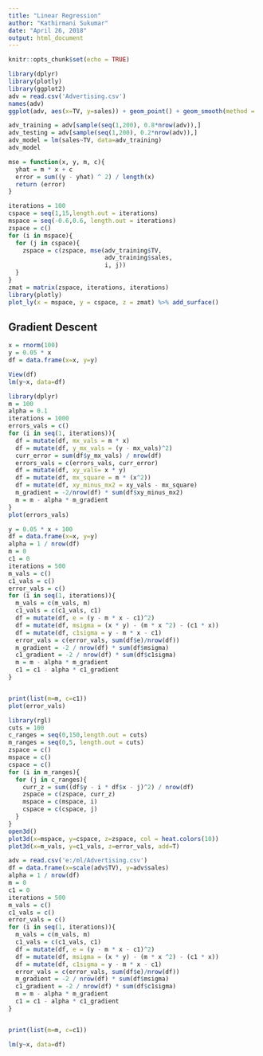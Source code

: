 ---
title: "Linear Regression"
author: "Kathirmani Sukumar"
date: "April 26, 2018"
output: html_document
---

```{r setup, include=FALSE}
knitr::opts_chunk$set(echo = TRUE)
```

```{r}
library(dplyr)
library(plotly)
library(ggplot2)
adv = read.csv('Advertising.csv')
names(adv)
ggplot(adv, aes(x=TV, y=sales)) + geom_point() + geom_smooth(method = 'lm')
```

```{r}
adv_training = adv[sample(seq(1,200), 0.8*nrow(adv)),]
adv_testing = adv[sample(seq(1,200), 0.2*nrow(adv)),]
adv_model = lm(sales~TV, data=adv_training)
adv_model
```

```{r}
mse = function(x, y, m, c){
  yhat = m * x + c
  error = sum((y - yhat) ^ 2) / length(x)
  return (error)
}

iterations = 100
cspace = seq(1,15,length.out = iterations)
mspace = seq(-0.6,0.6, length.out = iterations)
zspace = c()
for (i in mspace){
  for (j in cspace){
    zspace = c(zspace, mse(adv_training$TV,
                           adv_training$sales,
                           i, j))
  }
}
zmat = matrix(zspace, iterations, iterations)
library(plotly)
plot_ly(x = mspace, y = cspace, z = zmat) %>% add_surface()
```

## Gradient Descent
```{r}
x = rnorm(100)
y = 0.05 * x
df = data.frame(x=x, y=y)

View(df)
lm(y~x, data=df)
```

```{r}
library(dplyr)
m = 100
alpha = 0.1
iterations = 1000
errors_vals = c()
for (i in seq(1, iterations)){
  df = mutate(df, mx_vals = m * x)
  df = mutate(df, y_mx_vals = (y - mx_vals)^2)
  curr_error = sum(df$y_mx_vals) / nrow(df)
  errors_vals = c(errors_vals, curr_error)
  df = mutate(df, xy_vals= x * y)
  df = mutate(df, mx_square = m * (x^2))
  df = mutate(df, xy_minus_mx2 = xy_vals - mx_square)
  m_gradient = -2/nrow(df) * sum(df$xy_minus_mx2)
  m = m - alpha * m_gradient
}
plot(errors_vals)
```

```{r}
y = 0.05 * x + 100
df = data.frame(x=x, y=y)
alpha = 1 / nrow(df)
m = 0
c1 = 0
iterations = 500
m_vals = c()
c1_vals = c()
error_vals = c()
for (i in seq(1, iterations)){
  m_vals = c(m_vals, m)
  c1_vals = c(c1_vals, c1)
  df = mutate(df, e = (y - m * x - c1)^2)
  df = mutate(df, msigma = (x * y) - (m * x ^2) - (c1 * x))
  df = mutate(df, c1sigma = y - m * x - c1)
  error_vals = c(error_vals, sum(df$e)/nrow(df))
  m_gradient = -2 / nrow(df) * sum(df$msigma)
  c1_gradient = -2 / nrow(df) * sum(df$c1sigma)
  m = m - alpha * m_gradient
  c1 = c1 - alpha * c1_gradient
}


print(list(m=m, c=c1))
plot(error_vals)
```

```{r}
library(rgl)
cuts = 100
c_ranges = seq(0,150,length.out = cuts)
m_ranges = seq(0,5, length.out = cuts)
zspace = c()
mspace = c()
cspace = c()
for (i in m_ranges){
  for (j in c_ranges){
    curr_z = sum((df$y - i * df$x - j)^2) / nrow(df)
    zspace = c(zspace, curr_z)
    mspace = c(mspace, i)
    cspace = c(cspace, j)
  }
}
open3d()
plot3d(x=mspace, y=cspace, z=zspace, col = heat.colors(10))
plot3d(x=m_vals, y=c1_vals, z=error_vals, add=T)
```


```{r}
adv = read.csv('e:/ml/Advertising.csv')
df = data.frame(x=scale(adv$TV), y=adv$sales)
alpha = 1 / nrow(df)
m = 0
c1 = 0
iterations = 500
m_vals = c()
c1_vals = c()
error_vals = c()
for (i in seq(1, iterations)){
  m_vals = c(m_vals, m)
  c1_vals = c(c1_vals, c1)
  df = mutate(df, e = (y - m * x - c1)^2)
  df = mutate(df, msigma = (x * y) - (m * x ^2) - (c1 * x))
  df = mutate(df, c1sigma = y - m * x - c1)
  error_vals = c(error_vals, sum(df$e)/nrow(df))
  m_gradient = -2 / nrow(df) * sum(df$msigma)
  c1_gradient = -2 / nrow(df) * sum(df$c1sigma)
  m = m - alpha * m_gradient
  c1 = c1 - alpha * c1_gradient
}


print(list(m=m, c=c1))
```
```{r}
lm(y~x, data=df)
```

